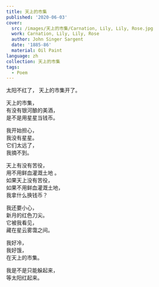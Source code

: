 ---
title: 天上的市集
published: '2020-06-03'
cover:
  src: /images/天上的市集/Carnation, Lily, Lily, Rose.jpg
  work: Carnation, Lily, Lily, Rose
  author: John Singer Sargent
  date: '1885-86'
  material: Oil Paint
language: zh
collection: 天上的市集
tags:
  - Poem
---

<section className="flex-center">
<section>
太阳不红了，  
天上的市集开了。

天上的市集，  
有没有银河酿的美酒，  
是不是用星星当钱币。

我开始担心，  
我没有星星。  
它们太远了，  
我摘不到。

天上有没有苦役，  
用不用鲜血灌溉土地 。  
如果天上没有苦役，  
如果不用鲜血灌溉土地，  
我拿什么换钱币？

我还要小心，  
新月的红色刀尖。  
它被我看见，  
藏在星云雾霭之间。

我好冷，  
我好饿，  
在天上的市集。

我是不是只能躲起来，  
等太阳红起来。

</section>
</section>
